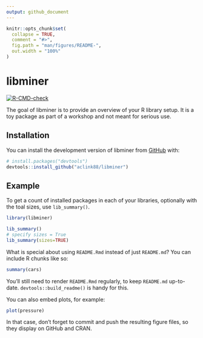 ```yaml
---
output: github_document
---
```


<!-- README.md is generated from README.Rmd. Please edit that file -->

```r
knitr::opts_chunk$set(
  collapse = TRUE,
  comment = "#>",
  fig.path = "man/figures/README-",
  out.width = "100%"
)
```

# libminer

<!-- badges: start -->
[![R-CMD-check](https://github.com/aclink88/libminer/actions/workflows/R-CMD-check.yaml/badge.svg)](https://github.com/aclink88/libminer/actions/workflows/R-CMD-check.yaml)
<!-- badges: end -->

The goal of libminer is to provide an overview of your R library setup. It is a toy package as part of a workshop and not meant for serious use.

## Installation

You can install the development version of libminer from [GitHub](https://github.com/) with:

``` r
# install.packages("devtools")
devtools::install_github("aclink88/libminer")
```

## Example

To get a count of installed packages in each of your libraries, optionally with the toal sizes, use `lib_summary()`.

```r
library(libminer)

lib_summary()
# specify sizes = True
lib_summary(sizes=TRUE)
```

What is special about using `README.Rmd` instead of just `README.md`? You can include R chunks like so:

```r
summary(cars)
```

You'll still need to render `README.Rmd` regularly, to keep `README.md` up-to-date. `devtools::build_readme()` is handy for this.

You can also embed plots, for example:

```r
plot(pressure)
```

In that case, don't forget to commit and push the resulting figure files, so they display on GitHub and CRAN.
